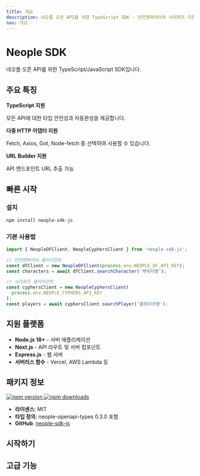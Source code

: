 ```yaml
---
title: 개요
description: 네오플 오픈 API를 위한 TypeScript SDK - 던전앤파이터와 사이퍼즈 지원
nav: 개요
---
```


# Neople SDK

네오플 오픈 API를 위한 TypeScript/JavaScript SDK입니다.

## 주요 특징

**TypeScript 지원**

모든 API에 대한 타입 안전성과 자동완성을 제공합니다.

**다중 HTTP 어댑터 지원**

Fetch, Axios, Got, Node-fetch 중 선택하여 사용할 수 있습니다.

**URL Builder 지원**

API 엔드포인트 URL 추출 가능

## 빠른 시작

### 설치

```bash
npm install neople-sdk-js
```

### 기본 사용법

```typescript
import { NeopleDFClient, NeopleCyphersClient } from 'neople-sdk-js';

// 던전앤파이터 클라이언트
const dfClient = new NeopleDFClient(process.env.NEOPLE_DF_API_KEY);
const characters = await dfClient.searchCharacter('캐릭터명');

// 사이퍼즈 클라이언트
const cyphersClient = new NeopleCyphersClient(
  process.env.NEOPLE_CYPHERS_API_KEY
);
const players = await cyphersClient.searchPlayer('플레이어명');
```

## 지원 플랫폼

- **Node.js 18+** - 서버 애플리케이션
- **Next.js** - API 라우트 및 서버 컴포넌트
- **Express.js** - 웹 서버
- **서버리스 함수** - Vercel, AWS Lambda 등

## 패키지 정보

<div style={{ display: 'flex', gap: '8px', alignItems: 'center' }}>
  <a href="https://www.npmjs.com/package/neople-sdk-js">
    <img
      src="https://img.shields.io/npm/v/neople-sdk-js.svg?style=flat-square"
      alt="npm version"
    />
  </a>
  <a href="https://www.npmjs.com/package/neople-sdk-js">
    <img
      src="https://img.shields.io/npm/dm/neople-sdk-js.svg?style=flat-square"
      alt="npm downloads"
    />
  </a>
</div>

- **라이센스**: MIT
- **타입 정의**: neople-openapi-types 0.3.0 포함
- **GitHub**: [neople-sdk-js](https://github.com/crowrish/neople-sdk-js)

## 시작하기

<Cards>
  <Card title="설치 및 설정" href="/docs/getting-started" />
  <Card title="던전앤파이터 API" href="/docs/api-dungeon-fighter" />
  <Card title="사이퍼즈 API" href="/docs/api-cyphers" />
  <Card title="설정 가이드" href="/docs/configuration" />
</Cards>

## 고급 기능

<Cards>
  <Card title="HTTP 어댑터" href="/docs/adapter-fetch" />
  <Card title="오류 처리" href="/docs/error-handling" />
  <Card title="타입 정의" href="/docs/types" />
  <Card title="예제 코드" href="/docs/examples" />
</Cards>
